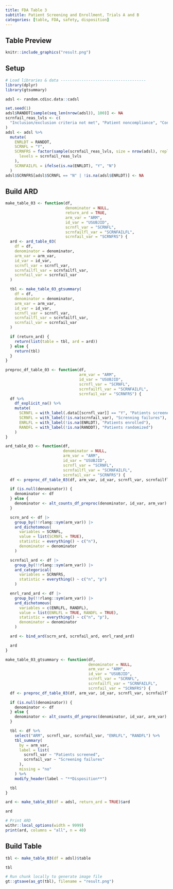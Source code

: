 ```yaml
---
title: FDA Table 3
subtitle: Patient Screening and Enrollment, Trials A and B
categories: [table, FDA, safety, disposition]
---
```


::: panel-tabset
## Table Preview

```r
knitr::include_graphics("result.png")
```

## Setup

```r
# Load libraries & data -------------------------------------
library(dplyr)
library(gtsummary)

adsl <- random.cdisc.data::cadsl

set.seed(1)
adsl$RANDDT[sample(seq_len(nrow(adsl)), 100)] <- NA
scrnfail_reas_lvls <- c(
  "Inclusion/exclusion criteria not met", "Patient noncompliance", "Consent withdrawn", "Other"
)
adsl <- adsl %>%
  mutate(
    ENRLDT = RANDDT,
    SCRNFL = "Y",
    SCRNFRS = factor(sample(scrnfail_reas_lvls, size = nrow(adsl), replace = TRUE),
      levels = scrnfail_reas_lvls
    ),
    SCRNFAILFL = ifelse(is.na(ENRLDT), "Y", "N")
  )
adsl$SCRNFRS[adsl$SCRNFL == "N" | !is.na(adsl$ENRLDT)] <- NA
```

## Build ARD

```r
make_table_03 <- function(df,
                          denominator = NULL,
                          return_ard = TRUE,
                          arm_var = "ARM",
                          id_var = "USUBJID",
                          scrnfl_var = "SCRNFL",
                          scrnfailfl_var = "SCRNFAILFL",
                          scrnfail_var = "SCRNFRS") {
  ard <- ard_table_03(
    df = df,
    denominator = denominator,
    arm_var = arm_var,
    id_var = id_var,
    scrnfl_var = scrnfl_var,
    scrnfailfl_var = scrnfailfl_var,
    scrnfail_var = scrnfail_var
  )

  tbl <- make_table_03_gtsummary(
    df = df,
    denominator = denominator,
    arm_var = arm_var,
    id_var = id_var,
    scrnfl_var = scrnfl_var,
    scrnfailfl_var = scrnfailfl_var,
    scrnfail_var = scrnfail_var
  )

  if (return_ard) {
    return(list(table = tbl, ard = ard))
  } else {
    return(tbl)
  }
}

preproc_df_table_03 <- function(df,
                                arm_var = "ARM",
                                id_var = "USUBJID",
                                scrnfl_var = "SCRNFL",
                                scrnfailfl_var = "SCRNFAILFL",
                                scrnfail_var = "SCRNFRS") {
  df %>%
    df_explicit_na() %>%
    mutate(
      SCRNFL = with_label(.data[[scrnfl_var]] == "Y", "Patients screened"),
      SCRNFL = with_label(!is.na(scrnfail_var), "Screnning failures"),
      ENRLFL = with_label(!is.na(ENRLDT), "Patients enrolled"),
      RANDFL = with_label(!is.na(RANDDT), "Patients randomized")
    )
}

ard_table_03 <- function(df,
                         denominator = NULL,
                         arm_var = "ARM",
                         id_var = "USUBJID",
                         scrnfl_var = "SCRNFL",
                         scrnfailfl_var = "SCRNFAILFL",
                         scrnfail_var = "SCRNFRS") {
  df <- preproc_df_table_03(df, arm_var, id_var, scrnfl_var, scrnfailfl_var, scrnfail_var)

  if (is.null(denominator)) {
    denominator <- df
  } else {
    denominator <- alt_counts_df_preproc(denominator, id_var, arm_var)
  }

  scrn_ard <- df |>
    group_by(!!rlang::sym(arm_var)) |>
    ard_dichotomous(
      variables = SCRNFL,
      value = list(SCRNFL = TRUE),
      statistic = everything() ~ c("n"),
      denominator = denominator
    )

  scrnfail_ard <- df |>
    group_by(!!rlang::sym(arm_var)) |>
    ard_categorical(
      variables = SCRNFRS,
      statistic = everything() ~ c("n", "p")
    )

  enrl_rand_ard <- df |>
    group_by(!!rlang::sym(arm_var)) |>
    ard_dichotomous(
      variables = c(ENRLFL, RANDFL),
      value = list(ENRLFL = TRUE, RANDFL = TRUE),
      statistic = everything() ~ c("n", "p"),
      denominator = denominator
    )

  ard <- bind_ard(scrn_ard, scrnfail_ard, enrl_rand_ard)

  ard
}

make_table_03_gtsummary <- function(df,
                                    denominator = NULL,
                                    arm_var = "ARM",
                                    id_var = "USUBJID",
                                    scrnfl_var = "SCRNFL",
                                    scrnfailfl_var = "SCRNFAILFL",
                                    scrnfail_var = "SCRNFRS") {
  df <- preproc_df_table_03(df, arm_var, id_var, scrnfl_var, scrnfailfl_var, scrnfail_var)

  if (is.null(denominator)) {
    denominator <- df
  } else {
    denominator <- alt_counts_df_preproc(denominator, id_var, arm_var)
  }

  tbl <- df %>%
    select("ARM", scrnfl_var, scrnfail_var, "ENRLFL", "RANDFL") %>%
    tbl_summary(
      by = arm_var,
      label = list(
        scrnfl_var ~ "Patients screened",
        scrnfail_var ~ "Screening failures"
      ),
      missing = "no"
    ) %>%
    modify_header(label ~ "**Disposition**")

  tbl
}

ard <- make_table_03(df = adsl, return_ard = TRUE)$ard

ard
```

```r
# Print ARD
withr::local_options(width = 9999)
print(ard, columns = "all", n = 40)
```

## Build Table

```r
tbl <- make_table_03(df = adsl)$table

tbl
```

```r
# Run chunk locally to generate image file
gt::gtsave(as_gt(tbl), filename = "result.png")
```

```r
```
:::
